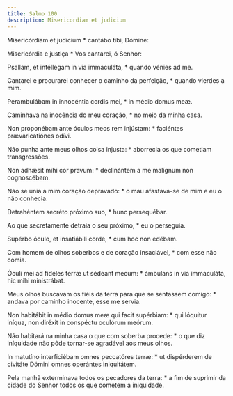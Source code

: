 ```yaml
---
title: Salmo 100
description: Misericordiam et judicium
---
```


<div class="side-by-side not-content">

Misericórdiam et judícium * cantábo tibi, Dómine:

Misericórdia e justiça * Vos cantarei, ó Senhor:

Psallam, et intéllegam in via immaculáta, * quando vénies ad me.

Cantarei e procurarei conhecer o caminho da perfeição, * quando vierdes a mim.

Perambulábam in innocéntia cordis mei, * in médio domus meæ.

Caminhava na inocência do meu coração, * no meio da minha casa.

Non proponébam ante óculos meos rem injústam: * faciéntes prævaricatiónes odívi.

Não punha ante meus olhos coisa injusta: * aborrecia os que cometiam transgressões.

Non adhǽsit mihi cor pravum: * declinántem a me malígnum non cognoscébam.

Não se unia a mim coração depravado: * o mau afastava-se de mim e eu o não conhecia.

Detrahéntem secréto próximo suo, * hunc persequébar.

Ao que secretamente detraia o seu próximo, * eu o perseguia.

Supérbo óculo, et insatiábili corde, * cum hoc non edébam.

Com homem de olhos soberbos e de coração insaciável, * com esse não comia.

Óculi mei ad fidéles terræ ut sédeant mecum: * ámbulans in via immaculáta, hic mihi ministrábat.

Meus olhos buscavam os fiéis da terra para que se sentassem comigo: * andava por caminho inocente, esse me servia.

Non habitábit in médio domus meæ qui facit supérbiam: * qui lóquitur iníqua, non diréxit in conspéctu oculórum meórum.

Não habitará na minha casa o que com soberba procede: * o que diz iníquidade não pôde tornar-se agradável aos meus olhos.

In matutíno interficiébam omnes peccatóres terræ: * ut dispérderem de civitáte Dómini omnes operántes iniquitátem.

Pela manhã exterminava todos os pecadores da terra: * a fim de suprimir da cidade do Senhor todos os que cometem a iniquidade.

</div>
